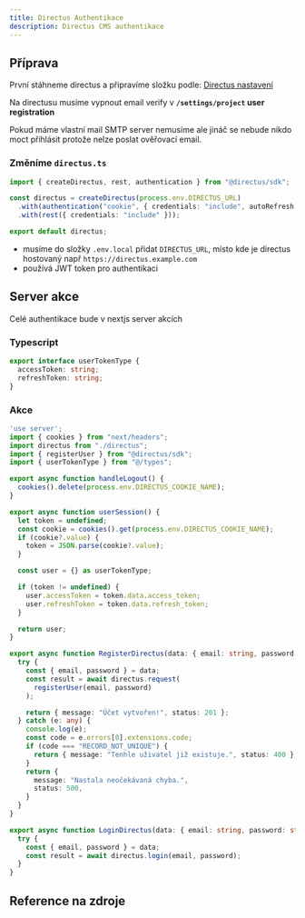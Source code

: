 ```yaml
---
title: Directus Authentikace
description: Directus CMS authentikace
---
```


## Příprava

První stáhneme directus a připravíme složku podle:
[Directus nastavení](/docs/libs/directus)

Na directusu musíme vypnout email verify v **`/settings/project` user registration**

<Note title="Poznámka" type="success">
  Pokud máme vlastní mail SMTP server nemusíme ale jináč se nebude nikdo moct
  přihlásit protože nelze poslat ověřovací email.
</Note>

### Změníme `directus.ts`

```typescript
import { createDirectus, rest, authentication } from "@directus/sdk";

const directus = createDirectus(process.env.DIRECTUS_URL)
  .with(authentication("cookie", { credentials: "include", autoRefresh: true }))
  .with(rest({ credentials: "include" }));

export default directus;
```

- musíme do složky `.env.local` přidat `DIRECTUS_URL`, místo kde je directus hostovaný např `https://directus.example.com`
- používá JWT token pro authentikaci

## Server akce

Celé authentikace bude v nextjs server akcích

### Typescript

```typescript
export interface userTokenType {
  accessToken: string;
  refreshToken: string;
}
```

### Akce

```typescript
'use server';
import { cookies } from "next/headers";
import directus from "./directus";
import { registerUser } from "@directus/sdk";
import { userTokenType } from "@/types";

export async function handleLogout() {
  cookies().delete(process.env.DIRECTUS_COOKIE_NAME);
}

export async function userSession() {
  let token = undefined;
  const cookie = cookies().get(process.env.DIRECTUS_COOKIE_NAME);
  if (cookie?.value) {
    token = JSON.parse(cookie?.value);
  }

  const user = {} as userTokenType;

  if (token != undefined) {
    user.accessToken = token.data.access_token;
    user.refreshToken = token.data.refresh_token;
  }

  return user;
}

export async function RegisterDirectus(data: { email: string, password: string }) {
  try {
    const { email, password } = data;
    const result = await directus.request(
      registerUser(email, password)
    );

    return { message: "Účet vytvořen!", status: 201 };
  } catch (e: any) {
    console.log(e);
    const code = e.errors[0].extensions.code;
    if (code === "RECORD_NOT_UNIQUE") {
      return { message: "Tenhle uživatel již existuje.", status: 400 };
    }
    return {
      message: "Nastala neočekávaná chyba.",
      status: 500,
    }
  }
}

export async function LoginDirectus(data: { email: string, password: string }) {
  try {
    const { email, password } = data;
    const result = await directus.login(email, password);
  }
}
```

## Reference na zdroje
